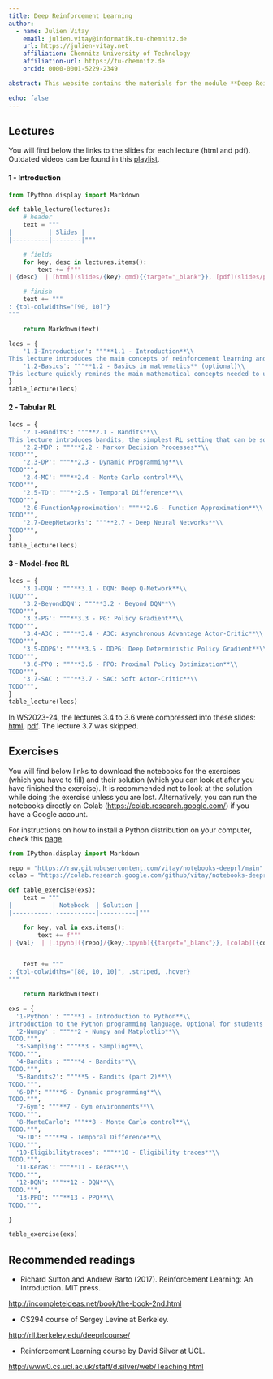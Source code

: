 ```yaml
---
title: Deep Reinforcement Learning
author: 
  - name: Julien Vitay 
    email: julien.vitay@informatik.tu-chemnitz.de
    url: https://julien-vitay.net
    affiliation: Chemnitz University of Technology
    affiliation-url: https://tu-chemnitz.de
    orcid: 0000-0001-5229-2349

abstract: This website contains the materials for the module **Deep Reinforcement Learning** taught by Dr. Julien Vitay at the Technische Universität Chemnitz, Faculty of Computer Science, Professorship for Artificial Intelligence. 

echo: false
---
```


## Lectures

You will find below the links to the slides for each lecture (html and pdf). Outdated videos can be found in this [playlist](https://www.youtube.com/playlist?list=PLIEjdhhAF7UJwegwyWUcDrUNJTQfxMcUw).

#### 1 - Introduction


```python
from IPython.display import Markdown

def table_lecture(lectures):
    # header
    text = """
|          | Slides |
|----------|--------|"""

    # fields
    for key, desc in lectures.items():
        text += f"""
| {desc}  | [html](slides/{key}.qmd){{target="_blank"}}, [pdf](slides/pdf/{key}.pdf){{target="_blank"}} |"""

    # finish
    text += """
: {tbl-colwidths="[90, 10]"}
"""

    return Markdown(text)
```

```python
lecs = {
    '1.1-Introduction': """**1.1 - Introduction**\\
This lecture introduces the main concepts of reinforcement learning and showcases the current applications.""",
    '1.2-Basics': """**1.2 - Basics in mathematics** (optional)\\
This lecture quickly reminds the main mathematical concepts needed to understand this course: linear algebra, calculus, probabilities, statistics and information theory. It is only intended for students who are not sure of the prerequisites.""",
}
table_lecture(lecs)
```


#### 2 - Tabular RL

```python
lecs = {
    '2.1-Bandits': """**2.1 - Bandits**\\
This lecture introduces bandits, the simplest RL setting that can be solved by sampling.""",
    '2.2-MDP': """**2.2 - Markov Decision Processes**\\
TODO""",
    '2.3-DP': """**2.3 - Dynamic Programming**\\
TODO""",
    '2.4-MC': """**2.4 - Monte Carlo control**\\
TODO""",
    '2.5-TD': """**2.5 - Temporal Difference**\\
TODO""",
    '2.6-FunctionApproximation': """**2.6 - Function Approximation**\\
TODO""",
    '2.7-DeepNetworks': """**2.7 - Deep Neural Networks**\\
TODO""",
}
table_lecture(lecs)
```


#### 3 - Model-free RL


```python
lecs = {
    '3.1-DQN': """**3.1 - DQN: Deep Q-Network**\\
TODO""",
    '3.2-BeyondDQN': """**3.2 - Beyond DQN**\\
TODO""",
    '3.3-PG': """**3.3 - PG: Policy Gradient**\\
TODO""",
    '3.4-A3C': """**3.4 - A3C: Asynchronous Advantage Actor-Critic**\\
TODO""",
    '3.5-DDPG': """**3.5 - DDPG: Deep Deterministic Policy Gradient**\\
TODO""",
    '3.6-PPO': """**3.6 - PPO: Proximal Policy Optimization**\\
TODO""",
    '3.7-SAC': """**3.7 - SAC: Soft Actor-Critic**\\
TODO""",
}
table_lecture(lecs)
```

:::callout-note

In WS2023-24, the lectures 3.4 to 3.6 were compressed into these slides: [html](slides/3.8-A3C-DDPG-PPO.qmd){target="_blank"}, [pdf](slides/pdf/3.8-A3C-DDPG-PPO.pdf){target="_blank"}. The lecture 3.7 was skipped.
:::

## Exercises

You will find below links to download the notebooks for the exercises (which you have to fill) and their solution (which you can look at after you have finished the exercise). It is recommended not to look at the solution while doing the exercise unless you are lost.  Alternatively, you can run the notebooks directly on Colab (<https://colab.research.google.com/>) if you have a Google account. 

For instructions on how to install a Python distribution on your computer, check this [page](Installation.qmd).


```python
from IPython.display import Markdown

repo = "https://raw.githubusercontent.com/vitay/notebooks-deeprl/main"
colab = "https://colab.research.google.com/github/vitay/notebooks-deeprl/blob/main"

def table_exercise(exs):
    text = """
|           | Notebook  | Solution |
|-----------|-----------|----------|"""

    for key, val in exs.items():
        text += f"""
| {val}  | [.ipynb]({repo}/{key}.ipynb){{target="_blank"}}, [colab]({colab}/{key}.ipynb){{target="_blank"}}   | [.ipynb]({repo}/{key}-solution.ipynb){{target="_blank"}}, [colab]({colab}/{key}-solution.ipynb){{target="_blank"}} |"""


    text += """
: {tbl-colwidths="[80, 10, 10]", .striped, .hover}
"""

    return Markdown(text)
```

```python
exs = {
  '1-Python' : """**1 - Introduction to Python**\\
Introduction to the Python programming language. Optional for students already knowing Python.""",
  '2-Numpy' : """**2 - Numpy and Matplotlib**\\
TODO.""",
  '3-Sampling': """**3 - Sampling**\\
TODO.""",
  '4-Bandits': """**4 - Bandits**\\
TODO.""",
  '5-Bandits2': """**5 - Bandits (part 2)**\\
TODO.""",
  '6-DP': """**6 - Dynamic programming**\\
TODO.""",
  '7-Gym': """**7 - Gym environments**\\
TODO.""",
  '8-MonteCarlo': """**8 - Monte Carlo control**\\
TODO.""",
  '9-TD': """**9 - Temporal Difference**\\
TODO.""",
  '10-Eligibilitytraces': """**10 - Eligibility traces**\\
TODO.""",
  '11-Keras': """**11 - Keras**\\
TODO.""",
  '12-DQN': """**12 - DQN**\\
TODO.""",
  '13-PPO': """**13 - PPO**\\
TODO.""",

}

table_exercise(exs)
```

## Recommended readings

* Richard Sutton and Andrew Barto (2017). Reinforcement Learning: An Introduction. MIT press. 

<http://incompleteideas.net/book/the-book-2nd.html>

* CS294 course of Sergey Levine at Berkeley. 

<http://rll.berkeley.edu/deeprlcourse/>

* Reinforcement Learning course by David Silver at UCL.

<http://www0.cs.ucl.ac.uk/staff/d.silver/web/Teaching.html>